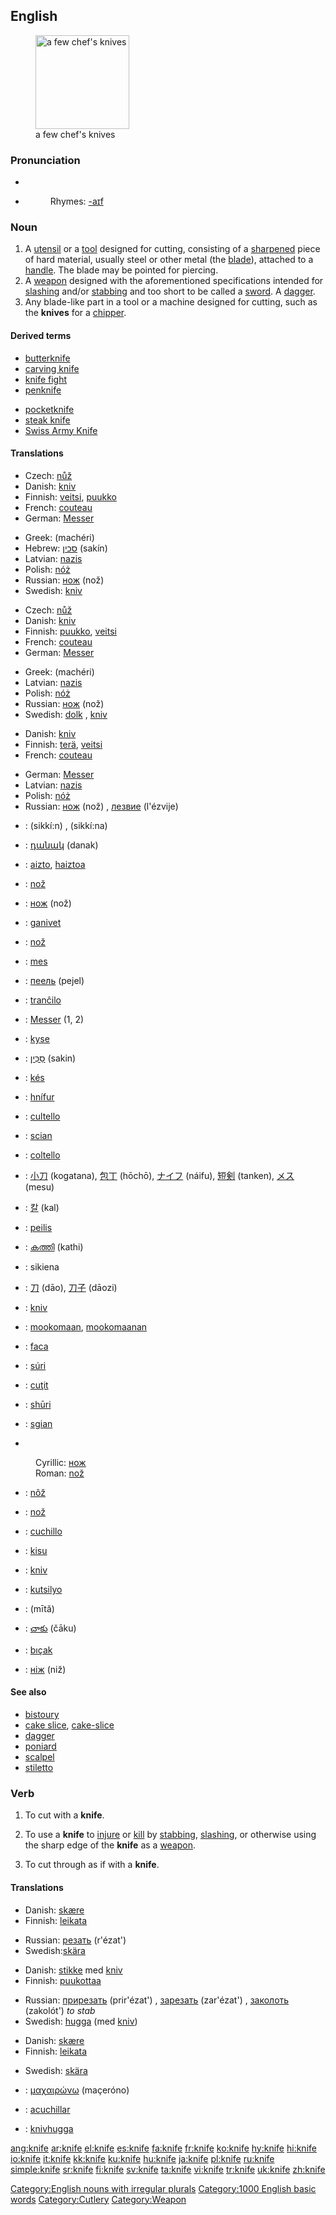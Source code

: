{{wikipediapar|Knife}}
==English==
[[Image:4Messer_fcm.jpg|thumb|right|150px|a few chef's knives]]

===Pronunciation===
*{{IPA|/naɪf/}}
*{{audio|en-us-knife.ogg|Audio (US)}}
*:Rhymes: [[Rhymes:English:-aɪf|-aɪf]]

===Noun===
{{en-noun-irreg|knives}}

# A [[utensil]] or a [[tool]] designed for cutting, consisting of a [[sharpen]]ed piece of hard material, usually steel or other metal (the [[blade]]), attached to a [[handle]]. The blade may be pointed for piercing.
# A [[weapon]] designed with the aforementioned specifications intended for [[slash]]ing and/or [[stab]]bing and too short to be called a [[sword]]. A [[dagger]].
# Any blade-like part in a tool or a machine designed for cutting, such as the '''knives''' for a [[chipper]].

====Derived terms====
{{rel-top|derived terms}}
*[[butterknife]]
*[[carving knife]]
*[[knife fight]]
*[[penknife]]
{{relmid}}
*[[pocketknife]]
*[[steak knife]]
*[[Swiss Army Knife]]
{{rel-bottom}}

====Translations====
{{trans-top|utensil or tool designed for cutting}}
*Czech: [[nůž]] {{m}}
*Danish: [[kniv]] {{c}}
*Finnish: [[veitsi]], [[puukko]]
*French: [[couteau]] {{m}}
*German: [[Messer]] {{n}}
{{trans-mid}}
*Greek: {{t|el|μαχαίρι|n|s}} (machéri)
*Hebrew: [[סכין]] (sakín) {{f}}
*Latvian: [[nazis]] {{m}}
*Polish: [[nóż]] {{m}}
*Russian: [[нож]] (nož) {{m}}
*Swedish: [[kniv]] {{c}}
{{trans-bottom}}

{{trans-top|weapon}}
*Czech: [[nůž]] {{m}}
*Danish: [[kniv]] {{c}}
*Finnish: [[puukko]], [[veitsi]]
*French: [[couteau]] {{m}}
*German: [[Messer]] {{n}}
{{trans-mid}}
*Greek: {{t|el|μαχαίρι|n|s}} (machéri)
*Latvian: [[nazis]] {{m}}
*Polish: [[nóż]] {{m}}
*Russian: [[нож]] (nož) {{m}}
*Swedish: [[dolk]] {{c}}, [[kniv]] {{c}}
{{trans-bottom}}

{{trans-top|any blade-like part designed for cutting}}
*Danish: [[kniv]] {{c}}
*Finnish: [[terä]], [[veitsi]]
*French: [[couteau]] {{m}}
{{trans-mid}}
*German: [[Messer]] {{n}}
*Latvian: [[nazis]] {{m}}
*Polish: [[nóż]] {{m}}
*Russian: [[нож]] (nož) {{m}}, [[лезвие]] (l'ézvije) {{n}}
{{trans-bottom}}

{{checktrans}}
{{trans-top|translations to be checked}}
*{{ttbc|Arabic}}: {{ARchar|[[سكين]]}} (sikkí:n) {{mf}}, {{ARchar|[[سكينة]]}} (sikkí:na) {{f}}
*{{ttbc|Armenian}}: [[դանակ]] (danak)
*{{ttbc|Basque}}: [[aizto]], [[haiztoa]]
*{{ttbc|Bosnian}}: [[nož#Bosnian|nož]] {{m}}
*{{ttbc|Bulgarian}}: [[нож]] (nož) {{m}}
*{{ttbc|Catalan}}: [[ganivet]] {{m}}
*{{ttbc|Croatian}}: [[nož#Croatian|nož]] {{m}}
*{{ttbc|Dutch}}: [[mes]] {{n}}
*{{ttbc|Erzya}}: [[пеель]] (pejel)
*{{ttbc|Esperanto}}: [[tranĉilo]]
*{{ttbc|German}}: [[Messer]] {{n}} (1, 2)
*{{ttbc|Guarani}}: [[kyse]]
*{{ttbc|Hebrew}}: [[סכין|סַכִּין]] (sakin)
*{{ttbc|Hungarian}}: [[kés]]
*{{ttbc|Icelandic}}: [[hnífur]] {{m}}
*{{ttbc|Interlingua}}: [[cultello]]
*{{ttbc|Irish}}: [[scian]]
*{{ttbc|Italian}}: [[coltello]] {{m}}
*{{ttbc|Japanese}}: [[小刀]] (kogatana), [[包丁]] (hōchō), [[ナイフ]] (náifu), [[短剣]] (tanken), [[メス]] (mesu)
*{{ttbc|Korean}}: [[칼]] (kal)
*{{ttbc|Lithuanian}}: [[peilis]] {{m}}
*{{ttbc|Malayalam}}: [[കത്തി]] (kathi)
*{{ttbc|Maltese}}: sikiena {{f}}
*{{ttbc|Mandarin}}: [[刀]] (dāo), [[刀子]] (dāozi)
*{{ttbc|Norwegian}}: [[kniv]]
*{{ttbc|Ojibwe}}: [[mookomaan]], [[mookomaanan]] {{p}}
*{{ttbc|Portuguese}}: [[faca]] {{f}}
*{{ttbc|Rohingya}}: [[súri]]
*{{ttbc|Romanian}}: [[cuţit]] {{n}}
*{{ttbc|Romani}}: [[shūri]]
*{{ttbc|Scottish Gaelic}}: [[sgian]] {{f}}
*{{ttbc|Serbian}}
:Cyrillic: [[нож#Serbian|нож]] {{m}}
:Roman: [[nož#Serbian|nož]] {{m}}
*{{ttbc|Slovak}}: [[nôž]] {{m}}
*{{ttbc|Slovene}}: [[nož]] {{m}}
*{{ttbc|Spanish}}: [[cuchillo]] {{m}}
*{{ttbc|Swahili}}: [[kisu]]
*{{ttbc|Swedish}}: [[kniv]] {{c}}
*{{ttbc|Tagalog}}: [[kutsilyo]]
*{{ttbc|Thai}}: {{THchar|[[มีด]]}} (mītă)
*{{ttbc|Telugu}}: [[చాకు]] (čāku)
*{{ttbc|Turkish}}: [[bıçak]]
*{{ttbc|Ukrainian}}: [[ніж]] (niž) {{m}}
{{trans-bottom}}

====See also====
*[[bistoury]]
*[[cake slice]], [[cake-slice]]
*[[dagger]]
*[[poniard]]
*[[scalpel]]
*[[stiletto]]

[[Category:English nouns with irregular plurals]]

===Verb===
{{en-verb|knif|ing}}

# {{transitive}} To cut with a '''knife'''.
# {{transitive}} To use a '''knife''' to [[injure]] or [[kill]] by [[stab]]bing, [[slash]]ing, or otherwise using the sharp edge of the '''knife''' as a [[weapon]].
# {{intransitive}} To cut through as if with a '''knife'''.

====Translations====
{{trans-top|to use a knife to cut}}
*Danish: [[skære]]
*Finnish: [[leikata]]
{{trans-mid}}
*Russian: [[резать]] (r'ézat')
*Swedish:[[skära]]
{{trans-bottom}}

{{trans-top|to use a knife to injure or kill}}
*Danish: [[stikke]] med [[kniv]]
*Finnish: [[puukottaa]]
{{trans-mid}}
*Russian: [[прирезать]] (prir'ézat') {{impf}}, [[зарезать]] (zar'ézat') {{impf}}, [[заколоть]] (zakolót') {{impf}} ''to stab''
*Swedish: [[hugga]] (med [[kniv]])
{{trans-bottom}}

{{trans-top|to cut through as if with a knife}}
*Danish: [[skære]]
*Finnish: [[leikata]]
{{trans-mid}}
*Swedish: [[skära]]
{{trans-bottom}}

{{checktrans}}
{{trans-top|translations to be checked}}
*{{ttbc|Greek}}: [[μαχαιρώνω]] (maçeróno)
*{{ttbc|Spanish}}: [[acuchillar]]
*{{ttbc|Swedish}}: [[knivhugga]]
{{trans-bottom}}

[[Category:1000 English basic words]]
[[Category:Cutlery]]
[[Category:Weapon]]

[[ang:knife]]
[[ar:knife]]
[[el:knife]]
[[es:knife]]
[[fa:knife]]
[[fr:knife]]
[[ko:knife]]
[[hy:knife]]
[[hi:knife]]
[[io:knife]]
[[it:knife]]
[[kk:knife]]
[[ku:knife]]
[[hu:knife]]
[[ja:knife]]
[[pl:knife]]
[[ru:knife]]
[[simple:knife]]
[[sr:knife]]
[[fi:knife]]
[[sv:knife]]
[[ta:knife]]
[[vi:knife]]
[[tr:knife]]
[[uk:knife]]
[[zh:knife]]